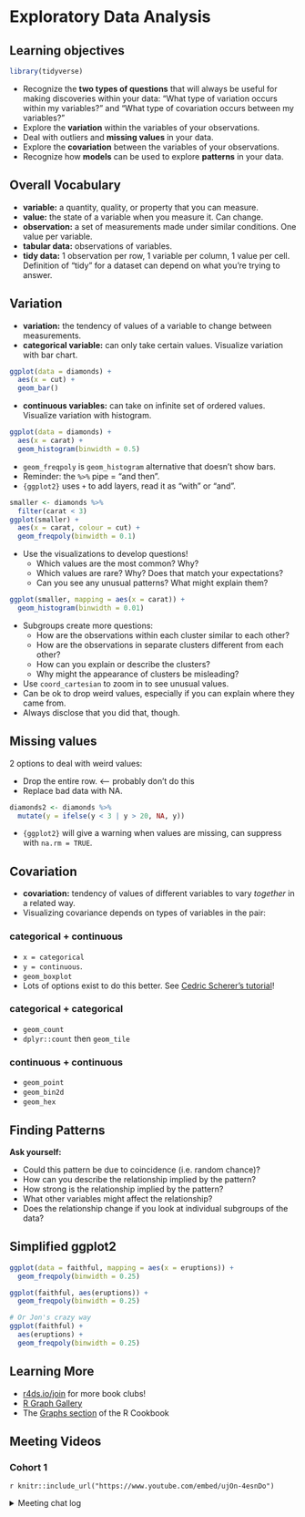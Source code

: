 # Exploratory Data Analysis

## Learning objectives

```r
library(tidyverse)
```

- Recognize the **two types of questions** that will always be useful for making discoveries within your data: "What type of variation occurs within my variables?" and "What type of covariation occurs between my variables?"
- Explore the **variation** within the variables of your observations.
- Deal with outliers and **missing values** in your data.
- Explore the **covariation** between the variables of your observations.
- Recognize how **models** can be used to explore **patterns** in your data.

## Overall Vocabulary

- **variable:** a quantity, quality, or property that you can measure.
- **value:** the state of a variable when you measure it. Can change.
- **observation:** a set of measurements made under similar conditions. One value per variable.
- **tabular data:** observations of variables.
- **tidy data:** 1 observation per row, 1 variable per column, 1 value per cell. Definition of "tidy" for a dataset can depend on what you're trying to answer.

## Variation

- **variation:** the tendency of values of a variable to change between measurements.
- **categorical variable:** can only take certain values. Visualize variation with bar chart.

```r
ggplot(data = diamonds) +
  aes(x = cut) +
  geom_bar()
```

- **continuous variables:** can take on infinite set of ordered values. Visualize variation with histogram.

```r
ggplot(data = diamonds) +
  aes(x = carat) +
  geom_histogram(binwidth = 0.5)
```

- `geom_freqpoly` is `geom_histogram` alternative that doesn't show bars.
- Reminder: the `%>%` pipe = "and then".
- `{ggplot2}` uses `+` to add layers, read it as "with" or "and".

```r
smaller <- diamonds %>% 
  filter(carat < 3) 
ggplot(smaller) +
  aes(x = carat, colour = cut) +
  geom_freqpoly(binwidth = 0.1)
```

- Use the visualizations to develop questions!
  - Which values are the most common? Why?
  - Which values are rare? Why? Does that match your expectations?
  - Can you see any unusual patterns? What might explain them?

```r
ggplot(smaller, mapping = aes(x = carat)) +
  geom_histogram(binwidth = 0.01)
```

- Subgroups create more questions:
  - How are the observations within each cluster similar to each other?
  - How are the observations in separate clusters different from each other?
  - How can you explain or describe the clusters?
  - Why might the appearance of clusters be misleading?

- Use `coord_cartesian` to zoom in to see unusual values.
- Can be ok to drop weird values, especially if you can explain where they came from.
- Always disclose that you did that, though.

## Missing values

2 options to deal with weird values:

- Drop the entire row. <-- probably don't do this
- Replace bad data with NA.

```r
diamonds2 <- diamonds %>% 
  mutate(y = ifelse(y < 3 | y > 20, NA, y))
```

- `{ggplot2}` will give a warning when values are missing, can suppress with `na.rm = TRUE`.

## Covariation

- **covariation:** tendency of values of different variables to vary *together* in a related way.
- Visualizing covariance depends on types of variables in the pair:

### categorical + continuous

- `x = categorical`
- `y = continuous`.
- `geom_boxplot`
- Lots of options exist to do this better. See [Cedric Scherer's tutorial](https://www.cedricscherer.com/2021/06/06/visualizing-distributions-with-raincloud-plots-with-ggplot2/)!

### categorical + categorical

- `geom_count`
- `dplyr::count` then `geom_tile`

### continuous + continuous

- `geom_point`
- `geom_bin2d`
- `geom_hex`


## Finding Patterns

**Ask yourself:**

- Could this pattern be due to coincidence (i.e. random chance)?
- How can you describe the relationship implied by the pattern?
- How strong is the relationship implied by the pattern?
- What other variables might affect the relationship?
- Does the relationship change if you look at individual subgroups of the data?

## Simplified ggplot2

```r
ggplot(data = faithful, mapping = aes(x = eruptions)) + 
  geom_freqpoly(binwidth = 0.25)

ggplot(faithful, aes(eruptions)) + 
  geom_freqpoly(binwidth = 0.25)

# Or Jon's crazy way
ggplot(faithful) +
  aes(eruptions) +
  geom_freqpoly(binwidth = 0.25)
```

## Learning More

- [r4ds.io/join](r4ds.io/join) for more book clubs!
- [R Graph Gallery](https://www.r-graph-gallery.com/ggplot2-package.html)
- The [Graphs section](http://www.cookbook-r.com/Graphs/) of the R Cookbook

## Meeting Videos

### Cohort 1

`r knitr::include_url("https://www.youtube.com/embed/ujOn-4esnDo")`

<details>
  <summary> Meeting chat log </summary>
  
```
00:13:43	Njoki Njuki Lucy:	Is it best to visualize the variation in a categorical variable with only two levels using a bar chart? If not, what's the chart to use if I may ask?
00:16:00	Ryan Metcalf:	Great question Njoki, Categorical, by definition is a set that a variable can have. Say, Male / Female / Other. This example indicates a variable can have three states. It depends on your data set.
00:16:51	Eileen:	bar or pie chart?
00:16:51	Ryan Metcalf:	There are other forms of presentation other than a bar chart. I.E “quantifying” each category.
00:18:37	Eileen:	box chart
00:18:46	Njoki Njuki Lucy:	thank you so much  everyone :)
00:24:31	lucus w:	This website is excellent in determining geom to use: www.data-to-viz.com
00:25:22	Njoki Njuki Lucy:	awesome, thanks
00:25:44	Eileen:	Box charts are great for showing outliers
00:26:31	Federica Gazzelloni:	other interesting resources:
00:26:34	Federica Gazzelloni:	https://www.r-graph-gallery.com/ggplot2-package.html
00:26:51	Federica Gazzelloni:	http://www.cookbook-r.com/Graphs/
00:34:19	Amitrajit:	what is the difference in putting aes()  inside geom_count() rather than main ggplot() call?
00:35:38	Ryan Metcalf:	Like maybe Supply vs Demand curves?
00:41:16	Federica Gazzelloni:	what about the factor() that we add to a variable when we apply a color?
00:42:33	Susie Neilson:	I do aes your way Jon!
00:43:07	Federica Gazzelloni:	and grouping inside the aes
00:49:27	Amitrajit:	thanks!
00:49:32	Federica Gazzelloni:	thanks
00:49:35	Njoki Njuki Lucy:	thank you, bye
00:49:45	Eileen:	Thank you!
```
</details>
